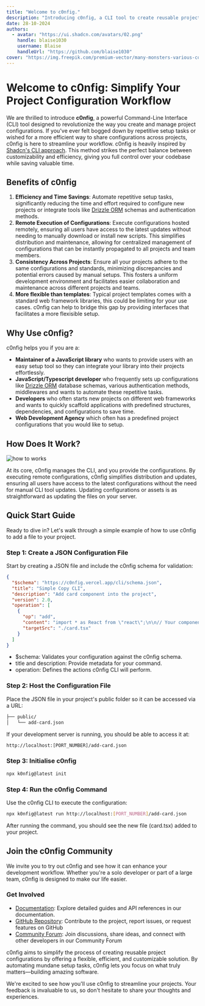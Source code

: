 ```yaml
---
title: "Welcome to c0nfig."
description: "Introducing c0nfig, a CLI tool to create reusable project configurations like Shadcn CLI"
date: 28-10-2024
authors:
  - avatar: "https://ui.shadcn.com/avatars/02.png"
    handle: blaise1030
    username: Blaise
    handleUrl: "https://github.com/blaise1030"
cover: "https://img.freepik.com/premium-vector/many-monsters-various-colors-doodle-come-bless-birthday-happy_577083-84.jpg?w=826"
---
```


# Welcome to c0nfig: Simplify Your Project Configuration Workflow

We are thrilled to introduce **c0nfig**, a powerful Command-Line Interface (CLI) tool designed to revolutionize the way you create and manage project configurations. If you've ever felt bogged down by repetitive setup tasks or wished for a more efficient way to share configurations across projects, c0nfig is here to streamline your workflow. c0nfig is heavily inspired by [Shadcn's CLI approach](https://shadcn.com). This method strikes the perfect balance between customizability and efficiency, giving you full control over your codebase while saving valuable time.

## Benefits of c0nfig

1. **Efficiency and Time Savings**: Automate repetitive setup tasks, significantly reducing the time and effort required to configure new projects or integrate tools like [Drizzle ORM](https://orm.drizzle.team/) schemas and authentication methods.
2. **Remote Execution of Configurations**: Execute configurations hosted remotely, ensuring all users have access to the latest updates without needing to manually download or install new scripts. This simplifies distribution and maintenance, allowing for centralized management of configurations that can be instantly propagated to all projects and team members.
3. **Consistency Across Projects**: Ensure all your projects adhere to the same configurations and standards, minimizing discrepancies and potential errors caused by manual setups. This fosters a uniform development environment and facilitates easier collaboration and maintenance across different projects and teams.
4. **More flexible than templates**: Typical project templates comes with a standard web framework libraries, this could be limiting for your use cases. c0nfig can help to bridge this gap by providing interfaces that facilitates a more flexisible setup.

## Why Use c0nfig?

c0nfig helps you if you are a:

- **Maintainer of a JavaScript library** who wants to provide users with an easy setup tool so they can integrate your library into their projects effortlessly.
- **JavaScript/Typescript developer** who frequently sets up configurations like [Drizzle ORM](https://orm.drizzle.team/) database schemas, various authentication methods, middlewares and wants to automate these repetitive tasks.
- **Developers** who often starts new projects on different web frameworks and wants to quickly scaffold applications with predefined structures, dependencies, and configurations to save time.
- **Web Development Agency** which often has a predefined project configurations that you would like to setup.

## How Does It Work?

<img
  src="/docs/how-it-works.webp"
  alt="how to works"
  className="w-full border-none rounded-0"
/>

At its core, c0nfig manages the CLI, and you provide the configurations. By executing remote configurations, c0nfig simplifies distribution and updates, ensuring all users have access to the latest configurations without the need for manual CLI tool updates. Updating configurations or assets is as straightforward as updating the files on your server.

## Quick Start Guide

Ready to dive in? Let's walk through a simple example of how to use c0nfig to add a file to your project.

### Step 1: Create a JSON Configuration File

Start by creating a JSON file and include the c0nfig schema for validation:

```json
{
  "$schema": "https://c0nfig.vercel.app/cli/schema.json",
  "title": "Simple Copy CLI",
  "description": "Add card component into the project",
  "version": 2.0,
  "operation": [
    {
      "op": "add",
      "content": "import * as React from \"react\";\n\n// Your component code here\n\nexport default Card;",
      "targetSrc": "./card.tsx"
    }
  ]
}
```

- $schema: Validates your configuration against the c0nfig schema.
- title and description: Provide metadata for your command.
- operation: Defines the actions c0nfig CLI will perform.

### Step 2: Host the Configuration File

Place the JSON file in your project's public folder so it can be accessed via a URL:

```bash {2}
├── public/
│   └── add-card.json
```

If your development server is running, you should be able to access it at:

```bash
http://localhost:[PORT_NUMBER]/add-card.json
```

### Step 3: Initialise c0nfig

```bash {2}
npx k0nfig@latest init
```

### Step 4: Run the c0nfig Command

Use the c0nfig CLI to execute the configuration:

```bash
npx k0nfig@latest run http://localhost:[PORT_NUMBER]/add-card.json
```

After running the command, you should see the new file (card.tsx) added to your project.

## Join the c0nfig Community

We invite you to try out c0nfig and see how it can enhance your development workflow.
Whether you're a solo developer or part of a large team, c0nfig is designed to make our life easier.

### Get Involved

- [Documentation](https://c0nfig.vercel.app/docs/getting-started/introduction): Explore detailed guides and API references in our documentation.
- [GitHub Repository](https://github.com/Blaise1030/c0nfig): Contribute to the project, report issues, or request features on GitHub
- [Community Forum](https://github.com/Blaise1030/c0nfig/discussions): Join discussions, share ideas, and connect with other developers in our Community Forum

c0nfig aims to simplify the process of creating reusable project configurations by offering a flexible, efficient, and customizable solution. By automating mundane setup tasks, c0nfig lets you focus on what truly matters—building amazing software.

We're excited to see how you'll use c0nfig to streamline your projects. Your feedback is invaluable to us, so don't hesitate to share your thoughts and experiences.
